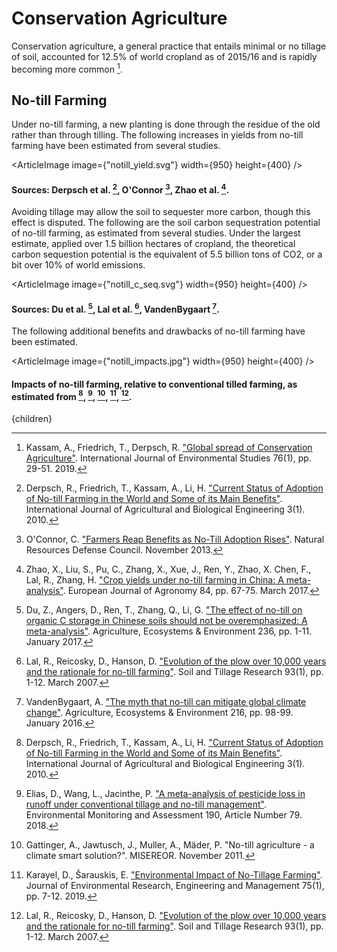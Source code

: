 


# Conservation Agriculture
Conservation agriculture, a general practice that entails minimal or no tillage of soil, accounted for 12.5% of world cropland as of 2015/16 and is rapidly becoming more common [^6].

## No-till Farming
Under no-till farming, a new planting is done through the residue of the old rather than through tilling. The following increases in yields from no-till farming have been estimated from several studies.

<ArticleImage image={"notill_yield.svg"} width={950} height={400} />
#### Sources: Derpsch et al. [^1], O'Connor [^8], Zhao et al. [^10].

Avoiding tillage may allow the soil to sequester more carbon, though this effect is disputed. The following are the soil carbon sequestration potential of no-till farming, as estimated from several studies. Under the largest estimate, applied over 1.5 billion hectares of cropland, the theoretical carbon sequestion potential is the equivalent of 5.5 billion tons of CO2, or a bit over 10% of world emissions.

<ArticleImage image={"notill_c_seq.svg"} width={950} height={400} />
#### Sources: Du et al. [^2], Lal et al. [^7], VandenBygaart [^9].

The following additional benefits and drawbacks of no-till farming have been estimated.

<ArticleImage image={"notill_impacts.jpg"} width={950} height={400} />
#### Impacts of no-till farming, relative to conventional tilled farming, as estimated from [^1], [^3], [^4], [^5], [^7].

<PromoteNoTillFarmingSolution />

[^1]: Derpsch, R., Friedrich, T., Kassam, A., Li, H. ["Current Status of Adoption of No-till Farming in the World and Some of its Main Benefits"](http://www.ijabe.org/index.php/ijabe/article/view/223). International Journal of Agricultural and Biological Engineering 3(1). 2010.

[^2]: Du, Z., Angers, D., Ren, T., Zhang, Q., Li, G. ["The effect of no-till on organic C storage in Chinese soils should not be overemphasized: A meta-analysis"](https://www.sciencedirect.com/science/article/abs/pii/S0167880916305448). Agriculture, Ecosystems & Environment 236, pp. 1-11. January 2017.

[^3]: Elias, D., Wang, L., Jacinthe, P. ["A meta-analysis of pesticide loss in runoff under conventional tillage and no-till management"](https://link.springer.com/article/10.1007/s10661-017-6441-1). Environmental Monitoring and Assessment 190, Article Number 79. 2018.

[^4]: Gattinger, A., Jawtusch, J., Muller, A., Mäder, P. "No-till agriculture - a climate smart solution?". MISEREOR. November 2011.

[^5]: Karayel, D., Šarauskis, E. ["Environmental Impact of No-Tillage Farming"](https://www.researchgate.net/publication/333294703_ENVIRONMENTAL_IMPACT_OF_NO-TILLAGE_FARMING). Journal of Environmental Research, Engineering and Management 75(1), pp. 7-12. 2019.

[^6]: Kassam, A., Friedrich, T., Derpsch, R. ["Global spread of Conservation Agriculture"](https://www.tandfonline.com/doi/abs/10.1080/00207233.2018.1494927?journalCode=genv20). International Journal of Environmental Studies 76(1), pp. 29-51. 2019.

[^7]: Lal, R., Reicosky, D., Hanson, D. ["Evolution of the plow over 10,000 years and the rationale for no-till farming"](https://www.sciencedirect.com/science/article/pii/S0167198706002522). Soil and Tillage Research 93(1), pp. 1-12. March 2007.

[^8]: O'Connor, C. ["Farmers Reap Benefits as No-Till Adoption Rises"](https://www.nrdc.org/experts/claire-oconnor/farmers-reap-benefits-no-till-adoption-rises). Natural Resources Defense Council. November 2013.

[^9]: VandenBygaart, A. ["The myth that no-till can mitigate global climate change"](https://www.sciencedirect.com/science/article/abs/pii/S0167880915300797). Agriculture, Ecosystems & Environment 216, pp. 98-99. January 2016.

[^10]: Zhao, X., Liu, S., Pu, C., Zhang, X., Xue, J., Ren, Y., Zhao, X. Chen, F., Lal, R., Zhang, H. ["Crop yields under no-till farming in China: A meta-analysis"](https://www.sciencedirect.com/science/article/abs/pii/S116103011630243X). European Journal of Agronomy 84, pp. 67-75. March 2017.

  <Article 
    focusAreaUrl={focusAreaUrl} 
    hierarchy={hierarchy} 
    site={site}
  >
    {children}
  </Article>